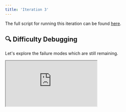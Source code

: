 ```yaml
---
title: 'Iteration 3'
---
```


The full script for running this iteration can be found
[here](https://github.com/unifyai/demos/blob/main/marking_assistant/optimize_agent/iteration_3.py).

## 🔍 Difficulty Debugging

Let's explore the failure modes which are still remaining.

<div
  style={{
    position: 'relative',
    paddingBottom: '56.25%', // 16:9 ratio
    height: 0,
  }}
>
  <iframe
    style={{
      position: 'absolute',
      top: 0,
      left: 0,
      width: '100%',
      height: '100%',
      border: 'none'
    }}
    src="https://www.youtube.com/embed/bCtCH_AoOzo"
    allow="accelerometer; autoplay; clipboard-write; encrypted-media; gyroscope; picture-in-picture"
    allowFullScreen
  />
</div>

The change seems to have fixed **Example 261**,
but the other two [**Examples 207 and 132 (c)**] are still failing.

It's also becoming quite difficult to track the exact discrepency between the correct marks and those predicted by the agent,
as the agent's response is a single block of text,
unlike the ground truth data which is formatted in a dictionary with each sub-question independently marked.

Adding structured output could both help the agent to reason about each part of the question independently,
and it will also make the response easier to parse,
enabling us to present a diff at the subquestion level,
rather than just for the entire question.
Let's give it a try!

## 🔀 Add Structured Output

So, let's go ahead and implement structured output! 🧑‍💻

<div
  style={{
    position: 'relative',
    paddingBottom: '56.25%', // 16:9 ratio
    height: 0,
  }}
>
  <iframe
    style={{
      position: 'absolute',
      top: 0,
      left: 0,
      width: '100%',
      height: '100%',
      border: 'none'
    }}
    src="https://www.youtube.com/embed/2oipKfcE2sM"
    allow="accelerometer; autoplay; clipboard-write; encrypted-media; gyroscope; picture-in-picture"
    allowFullScreen
  />
</div>

Let's first define the output we want for **each sub-question**:

```python
class MarksAndReasoning(BaseModel):
    reasoning: str
    marks: int
```

Let's now write a simply function to build the desired pydantic output dynamically,
based on the subquestions present.

```python
@unify.traced
def create_response_format(response_keys):
    if response_keys:
        response_fields = dict(
            zip(response_keys, [(MarksAndReasoning, ...)] * len(response_keys)),
        )
        return create_model("Response", **response_fields)
    else:
        return MarksAndReasoning
```

Let's update our system prompt,
so the agent knows how to populate the structured response correctly.
We also actually only use the nested output structure if subquestions are present.
So we'll want to populate the instructions dynamically,
depending on the presence or abscence of sub-questions.
Let's create two alternatives.
Firstly,
when sub-questions are present:

> "For each sub-question {subquestions}, you should populate the `reasoning` field with your initial reasoning about the correct number of marks to award. Finally, you should put the number of marks to award for this sub-question in the `marks` field."

When they are not present:

> "You should populate the `reasoning` field with your initial reasoning about the correct number of marks to award. Finally, you should put the number of marks to award in the `marks` field."

Firstly, the general template:

``` {23-27}
system_message = """
Your task is to award a suitable number of marks for a student's answer to a question, from 0 up to a maximum of {available_marks_total} marks.

The general marking guidelines (relevant for all questions) are as follows:

{general_guidelines}

The question you need to mark is:

{question}


The markscheme for this specific question is:

{markscheme}


The student's answer to this question (which you need to marked) is:

{answer}


{output_response_explanation}
""".replace(
    "{general_guidelines}",
    general_guidelines,
)
```

Then the two excerpts:

```python
output_response_explanations = dict()
output_response_explanations["with_subqs"] = (
    "For each sub-question {subquestions} you should populate the `reasoning` field with your initial reasoning about the correct number of marks to award. Finally, you should put the number of marks to award for this sub-question in the `marks` field."
)
output_response_explanations["without_subqs"] = (
    "You should populate the `reasoning` field with your initial reasoning about the correct number of marks to award. Finally, you should put the number of marks to award in the `marks` field."
)
```

Let's update our `call_agent` method to set the output format dynamically:

```python {4-16, 34-37, 39-45}
@unify.traced
def call_agent(system_msg, question, markscheme, answer, available_marks_total):
    local_agent = agent.copy()
    with_subqs = len(markscheme) > 1
    response_format = create_response_format(
        list(markscheme.keys()) if with_subqs else None,
    )
    local_agent.set_response_format(response_format)
    if with_subqs:
        output_response_exp = output_response_explanations["with_subqs"]
        output_response_exp = output_response_exp.replace(
            "{subquestions}",
            ", ".join(list(markscheme.keys())),
        )
    else:
        output_response_exp = output_response_explanations["without_subqs"]
    local_agent.set_system_message(
        system_msg.replace(
            "{question}",
            textwrap.indent(question, " " * 4),
        )
        .replace(
            "{markscheme}",
            pretty_print_dict(markscheme, indent=4),
        )
        .replace(
            "{answer}",
            pretty_print_dict(answer, indent=4),
        )
        .replace(
            "{available_marks_total}",
            str(available_marks_total),
        )
        .replace(
            "{output_response_explanation}",
            output_response_exp,
        ),
    )
    ret = local_agent.generate()
    if "```" in ret:
        ret = ret.split("```")[-2].lstrip("json")
    ret = response_format.model_validate_json(ret).model_dump()
    if not with_subqs:
        return {"_": ret}
    return ret
```

Let's also update our `evaluate` method to parse the returned json correctly,
and also include a subquestion level diff,
and update the per-question-breakdown to also include the subquestion level predictions:

```python {7-8, 18-37}
@unify.log
def evaluate(
    question,
    student_answer,
    available_marks_total,
    markscheme,
    correct_marks,
    per_question_breakdown,
    _system_message,
):
    pred_marks = call_agent(
        _system_message,
        question,
        markscheme,
        student_answer,
        available_marks_total,
    )
    pred_marks_total = sum([v["marks"] for v in pred_marks.values()])
    diff = {
        k: vcor["marks"] - vpred["marks"]
        for (k, vcor), (_, vpred) in zip(correct_marks.items(), pred_marks.items())
    }
    error = {k: abs(v) for k, v in diff.items()}
    diff_total = sum(diff.values())
    error_total = sum(error.values())
    per_question_breakdown = {
        k: {
            **per_question_breakdown[k],
            "predicted_marks": pm,
            "diff": d,
        }
        for (k, pqb), pm, d in zip(
            per_question_breakdown.items(),
            pred_marks.values(),
            diff.values(),
        )
    }
    return error_total
```

## 🧪 Rreun Tests

```python {1}
with unify.Experiment("add_structured_output", overwrite=True), unify.Params(
    system_message=system_message,
    dataset="TestSet10",
    source=unify.get_source(),
):
    unify.map(
        evaluate,
        [dict(**d.entries, _system_message=system_message) for d in test_set_10],
        name="Evals",
    )
```

The mean error has actually gone back up from `0.2` to `0.4`.

Let's take a look at the traces, to ensure that the system message template has been implemented correctly,
and each LLM call has the template variables in the system message populated correctly.

<div
  style={{
    position: 'relative',
    paddingBottom: '56.25%', // 16:9 ratio
    height: 0,
  }}
>
  <iframe
    style={{
      position: 'absolute',
      top: 0,
      left: 0,
      width: '100%',
      height: '100%',
      border: 'none'
    }}
    src="https://www.youtube.com/embed/{placeholder}"
    allow="accelerometer; autoplay; clipboard-write; encrypted-media; gyroscope; picture-in-picture"
    allowFullScreen
  />
</div>

It seems as though everything was implemented correctly,
and the per-LLM system messages look good ✅

Let's explore what's going wrong in the next iteration 🔁
